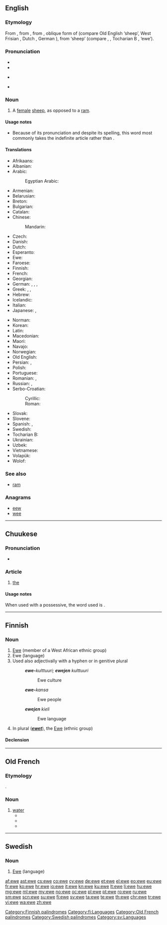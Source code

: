 {{also|Ewe|éwé}}
==English==
{{wikipedia|Sheep}}

===Etymology===
From {{etyl|enm|en}}, from {{etyl|ang|en}} {{m|ang|ēowu}}, from {{etyl|gem-pro|en}} {{m|gem-pro|*awjōs}}, oblique form of {{m|gem-pro|*awiz}} (compare Old English {{term|eow|lang=ang}} ‘sheep’, West Frisian {{term|ei|lang=fy}}, Dutch {{term|ooi|lang=nl}}, German {{term|Aue|lang=de}}), from {{etyl|ine-pro|en}} {{m|ine-pro|*h₂ówis}} ‘sheep’ (compare {{etyl|sga|-}} {{term|oí|lang=sga}}, {{etyl|la|-}} {{term|ovis|lang=la}}, Tocharian B {{term|aw|ā(<sub>u</sub>)w|lang=txb}}, {{etyl|lt|-}} {{m|lt|avìs}} ‘ewe’).

===Pronunciation===
* {{IPA|/juː/|lang=en}}
* {{rhymes|uː|lang=en}}
* {{homophones|lang=en|u|yew|you}} {{qualifier|in all dialects}}
* {{homophones|lang=en|hew|hue}} {{qualifier|in h-dropping dialects}}

===Noun===
{{en-noun|s|ewe}}

# A [[female]] [[sheep]], as opposed to a [[ram]].

====Usage notes====
* Because of its pronunciation and despite its spelling, this word most commonly takes the indefinite article {{term|a}} rather than {{term|an}}.

====Translations====
{{trans-top|female sheep}}
* Afrikaans: {{t+|af|skaapooi}}
* Albanian: {{t|sq|dele}}
* Arabic: {{t|ar|نَعْجَة|f}}
*: Egyptian Arabic: {{t|arz|نعجة|f|tr=naʿga|sc=Arab}}
* Armenian: {{t|hy|մաքի|sc=Armn}}
* Belarusian: {{t|be|аве́чка|f}}
* Breton: {{t+|br|dañvadez|f}}
* Bulgarian: {{t+|bg|овца́|f}}
* Catalan: {{t|ca|ovella|f}}
* Chinese:
*: Mandarin: {{t+|cmn|母羊|tr=mǔyáng|sc=Hani}}
* Czech: {{t+|cs|ovce|f}}
* Danish: {{t|da|moderfår}}
* Dutch: {{t+|nl|ooi|f}}
* Esperanto: {{t|eo|ŝafino}}
* Ewe: {{t|ee|alẽnɔ}}
* Faroese: {{t|fo|ær|f}}
* Finnish: {{t+|fi|uuhi}}
* French: {{t+|fr|brebis|f}}
* Georgian: {{t|ka|ცხვარი|sc=Geor}}
* German: {{t|de|Mutterschaf|n}}, {{t+|de|Aue|f}}, {{t|de|Zibbe|f}}, {{t+|de|Zicke|f}}
* Greek: {{t+|el|προβατίνα|f}}, {{t+|el|αρνάδα|f}}, {{t+|el|αμνάδα|f}}
* Hebrew: {{t+|he|רחל|f|tr=raḥél}}
* Icelandic: {{t+|is|ær|f}}
* Italian: {{t+|it|pecora|f}}
* Japanese: {{t|ja|牝羊|tr=めひつじ, mehitsuji}}, {{t|ja|雌羊|tr=めひつじ, mehitsuji}}
{{trans-mid}}
* Norman: {{t|nrf|brébis|f}}
* Korean: {{t+|ko|암양|sc=Kore}}
* Latin: {{qualifier|f}} {{t+|la|ovis}}
* Macedonian: {{t|mk|овца|f}}
* Maori: {{t|mi|uwha hipi}}
* Navajo: {{t|nv|dibétsaʼii}}
* Norwegian: {{t|no|søye|c}}
* Old English: {{t|ang|ēowu}}
* Persian: {{t+|fa|میش|tr=miš|sc=fa-Arab}}, {{t+|fa|موک|tr=muk|sc=fa-Arab}}
* Polish: {{t+|pl|owca|f}}
* Portuguese: {{t+|pt|ovelha|f}}
* Romanian: {{t+|ro|oaie|f}}, {{t|ro|oiță|f}}
* Russian: {{t+|ru|овца́|f}}, {{t+|ru|я́рка|f}}
* Serbo-Croatian:
*: Cyrillic: {{t|sh|о́вца|f}}
*: Roman: {{t|sh|óvca|f}}
* Slovak: {{t|sk|ovca|f}}
* Slovene: {{t+|sl|ovca|f}}
* Spanish: {{t+|es|oveja|f}}, {{t|es|oveja madre|f}}
* Swedish: {{t+|sv|tacka|c}}
* Tocharian B: {{t|txb|awi}}
* Ukrainian: {{t+|uk|вівця́|f}}
* Uzbek: {{t|uz|sovliq}}
* Vietnamese: {{t|vi|cuu cai}}
* Volapük: {{t+|vo|jijip}}
* Wolof: {{t|wo|xar mu jigéen}}
{{trans-bottom}}

===See also===
* [[ram]]

===Anagrams===
* [[eew]]
* [[wee]]

{{catlangname|en|invariant nouns|nouns with irregular plurals|palindromes}}
{{catlangcode|en|Female animals|Sheep}}

----

==Chuukese==

===Pronunciation===
* {{IPA|/eweɪ/|lang=chk}}

===Article===
{{head|chk|article|plural|ekkewe}}

# [[the]] {{gloss|singular}}

====Usage notes====
When used with a possessive, the word used is ''{{l|chk|we}}''.

----

==Finnish==

===Noun===
{{fi-noun}}

# [[Ewe]] (member of a West African ethnic group)
# Ewe (language)
# Used also adjectivally with a hyphen or in genitive plural
#: '''''ewe-'''kulttuuri; '''ewejen''' kulttuuri''
#:: Ewe culture
#: '''''ewe-'''kansa''
#:: Ewe people
#: '''''ewejen''' kieli''
#:: Ewe language
# In plural ('''''[[ewet]]'''''), the [[Ewe]] (ethnic group)

====Declension====
{{fi-decl-valo|ew|||e|ä}}

[[Category:Finnish palindromes]]
[[Category:fi:Languages]]

----

==Old French==

===Etymology===
{{etyl|la|fro}} {{term|aqua|lang=la}}.

===Noun===
{{fro-noun|f}}

# [[water]]
#* {{quote-book||passage=E caunt ele estoyt de tut chargé<br>La '''ewe''' vint curant a grant plenté.|translation=And when it [the Ark] was fully loaded<br> the waters ran high and fast.|title=Holkham Bible}}
#* {{quote-book|circa 1170|title=[http://books.google.fr/books?id=ZNMTAAAAYAAJ&printsec=frontcover&dq=editions:FXZpAAAAIAAJ&hl=fr&ei=LYqXTY2OGYGmhAfQhJTWBQ&sa=X&oi=book_result&ct=result&resnum=1&ved=0CCsQ6AEwAA#v=onepage&q&f=false Le Roman de Rou]|author=[[w:Wace|Wace]]|passage=L'ewe est bele e parfond qui en la cité cort|translation=The water which runs through the city is beautiful and deep}}
#* {{quote-book|year=circa 1200|author=[[wikipedia:Marie de France|Marie de France]]|title=[[w:Lais of Marie de France|Guigemar]]|passage=En bacins d'or '''ewe''' aporterent|translation=They brought water in basins made of gold}}

[[Category:Old French palindromes]]

----

==Swedish==

===Noun===
{{sv-noun|c}}

# [[Ewe]] (language)

{{tbot entry|Swedish|Ewe|2008|April|sv}}

[[Category:Swedish palindromes]]
[[Category:sv:Languages]]

[[af:ewe]]
[[ast:ewe]]
[[cs:ewe]]
[[co:ewe]]
[[cy:ewe]]
[[de:ewe]]
[[et:ewe]]
[[el:ewe]]
[[eo:ewe]]
[[eu:ewe]]
[[fr:ewe]]
[[ko:ewe]]
[[hr:ewe]]
[[io:ewe]]
[[it:ewe]]
[[kn:ewe]]
[[ku:ewe]]
[[lt:ewe]]
[[li:ewe]]
[[hu:ewe]]
[[mg:ewe]]
[[ml:ewe]]
[[my:ewe]]
[[no:ewe]]
[[oc:ewe]]
[[pl:ewe]]
[[pt:ewe]]
[[ro:ewe]]
[[ru:ewe]]
[[sm:ewe]]
[[scn:ewe]]
[[su:ewe]]
[[fi:ewe]]
[[sv:ewe]]
[[ta:ewe]]
[[te:ewe]]
[[th:ewe]]
[[chr:ewe]]
[[tr:ewe]]
[[vi:ewe]]
[[wa:ewe]]
[[zh:ewe]]